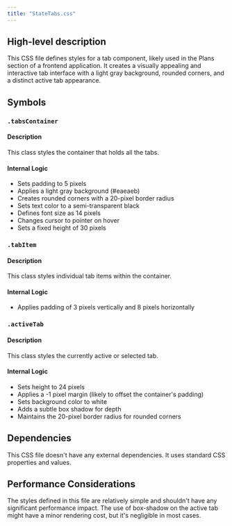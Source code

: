 ```yaml
---
title: "StateTabs.css"
---
```


## High-level description
This CSS file defines styles for a tab component, likely used in the Plans section of a frontend application. It creates a visually appealing and interactive tab interface with a light gray background, rounded corners, and a distinct active tab appearance.

## Symbols

### `.tabsContainer`
#### Description
This class styles the container that holds all the tabs.

#### Internal Logic
- Sets padding to 5 pixels
- Applies a light gray background (#eaeaeb)
- Creates rounded corners with a 20-pixel border radius
- Sets text color to a semi-transparent black
- Defines font size as 14 pixels
- Changes cursor to pointer on hover
- Sets a fixed height of 30 pixels

### `.tabItem`
#### Description
This class styles individual tab items within the container.

#### Internal Logic
- Applies padding of 3 pixels vertically and 8 pixels horizontally

### `.activeTab`
#### Description
This class styles the currently active or selected tab.

#### Internal Logic
- Sets height to 24 pixels
- Applies a -1 pixel margin (likely to offset the container's padding)
- Sets background color to white
- Adds a subtle box shadow for depth
- Maintains the 20-pixel border radius for rounded corners

## Dependencies
This CSS file doesn't have any external dependencies. It uses standard CSS properties and values.

## Performance Considerations
The styles defined in this file are relatively simple and shouldn't have any significant performance impact. The use of box-shadow on the active tab might have a minor rendering cost, but it's negligible in most cases.